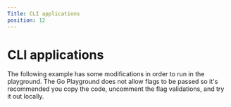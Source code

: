 ```yaml
---
Title: CLI applications
position: 12
---
```



# CLI applications

The following example has some modifications in order to run in the playground. The Go Playground does not allow flags to be passed so it's recommended you
copy the code, uncomment the flag validations, and try it out locally.

<GoPlayground 
    id="I86IczVAuvd" 
    proportion={16/10}
/>
